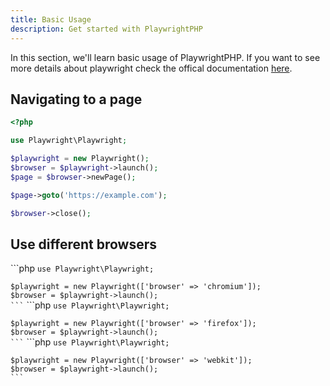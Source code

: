 ```yaml
---
title: Basic Usage
description: Get started with PlaywrightPHP
---
```


In this section, we'll learn basic usage of PlaywrightPHP. If you want to see more details about playwright check the offical documentation [here](https://playwright.dev/docs/intro).

## Navigating to a page

```php
<?php

use Playwright\Playwright;

$playwright = new Playwright();
$browser = $playwright->launch();
$page = $browser->newPage();

$page->goto('https://example.com');

$browser->close();
```

## Use different browsers

<Accordions>
  <Accordion title="Chromium">
    ```php
    <?php

    use Playwright\Playwright;

    $playwright = new Playwright(['browser' => 'chromium']);
    $browser = $playwright->launch();
    ```
  </Accordion>
  <Accordion title="Firefox">
    ```php
    <?php

    use Playwright\Playwright;

    $playwright = new Playwright(['browser' => 'firefox']);
    $browser = $playwright->launch();
    ```
  </Accordion>
  <Accordion title="WebKit">
    ```php
    <?php

    use Playwright\Playwright;

    $playwright = new Playwright(['browser' => 'webkit']);
    $browser = $playwright->launch();
    ```
  </Accordion>
</Accordions>
